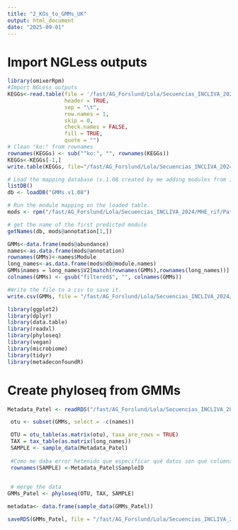 ```yaml
---
title: "2_KOs_to_GMMs_UK"
output: html_document
date: "2025-09-01"
---
```


# Import NGLess outputs
```r
library(omixerRpm)
#Import NGLess outputs
KEGGs<-read.table(file = '/fast/AG_Forslund/Lola/Secuencias_INCLIVA_2024/Secuences_bibliography/Patel_2021_09_10/KEGG_fpkm.profiles.txt',
                  header = TRUE, 
                  sep = "\t", 
                  row.names = 1, 
                  skip = 0, 
                  check.names = FALSE,
                  fill = TRUE,
                  quote = "")
# Clean "ko:" from rownames
rownames(KEGGs) <- sub("^ko:", "", rownames(KEGGs))
KEGGs<-KEGGs[-1,]
write.table(KEGGs, file="/fast/AG_Forslund/Lola/Secuencias_INCLIVA_2024/MHE_rif/Patel_analysis/inputs/KEGG_fpkm_ok.tsv", quote=FALSE, sep='\t', col.names = NA)

# Load the mapping database (v.1.08 created by me adding modules from 104 to 109)
listDB()
db <- loadDB("GMMs.v1.08")

# Run the module mapping on the loaded table.
mods <- rpm("/fast/AG_Forslund/Lola/Secuencias_INCLIVA_2024/MHE_rif/Patel_analysis/inputs/KEGG_fpkm_ok.tsv", minimum.coverage=0.3, annotation = 1, module.db = db)

# get the name of the first predicted module
getNames(db, mods@annotation[1,]) 

GMMs<-data.frame(mods@abundance) 
names<-as.data.frame(mods@annotation)
rownames(GMMs)<-names$Module
long_names<-as.data.frame(mods@db@module.names)
GMMs$names = long_names$V2[match(rownames(GMMs),rownames(long_names))]
colnames(GMMs) <- gsub("filtered$", "", colnames(GMMs))

#Write the file to a csv to save it. 
write.csv(GMMs, file = "/fast/AG_Forslund/Lola/Secuencias_INCLIVA_2024/Secuences_bibliography/Patel_analysis/outputs/GMMs.csv")
```

```r
library(ggplot2)
library(dplyr)
library(data.table)
library(readxl)
library(phyloseq)
library(vegan)
library(microbiome)
library(tidyr)
library(metadeconfoundR)
```


# Create phyloseq from GMMs
```r

Metadata_Patel <- readRDS("/fast/AG_Forslund/Lola/Secuencias_INCLIVA_2024/Secuences_bibliography/Patel_analysis/outputs/Metadata_Patel.Rds")

 otu <- subset(GMMs, select = -c(names))

 OTU = otu_table(as.matrix(otu), taxa_are_rows = TRUE)
 TAX = tax_table(as.matrix(long_names))
 SAMPLE <- sample_data(Metadata_Patel)
 
 #Como me daba error hetenido que especificar qué datos son qué columnas
 rownames(SAMPLE) <-Metadata_Patel$SampleID

 
 # merge the data
GMMs_Patel <- phyloseq(OTU, TAX, SAMPLE)

metadata<- data.frame(sample_data(GMMs_Patel)) 

saveRDS(GMMs_Patel, file = "/fast/AG_Forslund/Lola/Secuencias_INCLIVA_2024/Secuences_bibliography/Patel_analysis/outputs/GMMs_Patel.Rds")
```